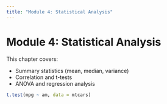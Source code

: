 ```yaml
---
title: "Module 4: Statistical Analysis"
---
```


# Module 4: Statistical Analysis

This chapter covers:

- Summary statistics (mean, median, variance)
- Correlation and t-tests
- ANOVA and regression analysis

```r
t.test(mpg ~ am, data = mtcars)
```
